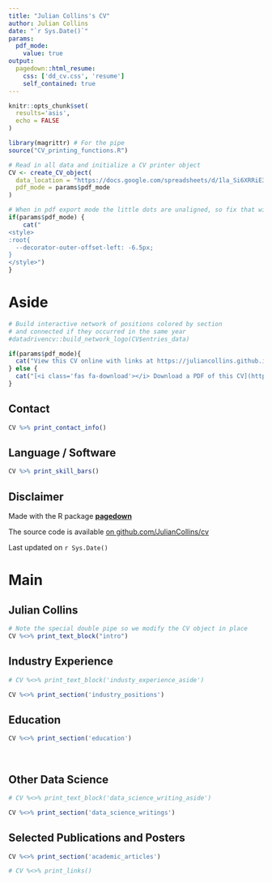 ```yaml
---
title: "Julian Collins's CV"
author: Julian Collins
date: "`r Sys.Date()`"
params:
  pdf_mode:
    value: true
output:
  pagedown::html_resume:
    css: ['dd_cv.css', 'resume']
    self_contained: true
---
```


```r
knitr::opts_chunk$set(
  results='asis', 
  echo = FALSE
)

library(magrittr) # For the pipe
source("CV_printing_functions.R")

# Read in all data and initialize a CV printer object
CV <- create_CV_object(
  data_location = "https://docs.google.com/spreadsheets/d/1la_Si6XRRiE3li2VXghGuZp0HCsKIm8ZPiz9XW1fGiU/edit#gid=917338460",  
  pdf_mode = params$pdf_mode
)

```


```r
# When in pdf export mode the little dots are unaligned, so fix that with some conditional CSS.
if(params$pdf_mode) {
    cat("
<style>
:root{
  --decorator-outer-offset-left: -6.5px;
}
</style>")
}
```


Aside
================================================================================

```r
# Build interactive network of positions colored by section
# and connected if they occurred in the same year
#datadrivencv::build_network_logo(CV$entries_data)
```


```r
if(params$pdf_mode){
  cat("View this CV online with links at https://juliancollins.github.io/")
} else {
  cat("[<i class='fas fa-download'></i> Download a PDF of this CV](https://github.com/JulianCollins/CV/blob/master/cv.pdf)")
}
```

Contact {#contact}
--------------------------------------------------------------------------------

```r
CV %>% print_contact_info()
```



Language / Software {#skills}
--------------------------------------------------------------------------------

```r
CV %>% print_skill_bars()
```



Disclaimer {#disclaimer}
--------------------------------------------------------------------------------

Made with the R package [**pagedown**](https://github.com/rstudio/pagedown)

The source code is available [on github.com/JulianCollins/cv](https://github.com/JulianCollins/cv)

Last updated on `r Sys.Date()`



Main
================================================================================

Julian Collins {#title}
--------------------------------------------------------------------------------

```r
# Note the special double pipe so we modify the CV object in place
CV %<>% print_text_block("intro") 
```


Industry Experience {data-icon=laptop}
--------------------------------------------------------------------------------

::: aside
```r
# CV %<>% print_text_block('industy_experience_aside')
```
:::

```r
CV %<>% print_section('industry_positions')
```


Education {data-icon=graduation-cap data-concise=true}
--------------------------------------------------------------------------------

```r
CV %<>% print_section('education')
```



<!-- Research Experience {data-icon=laptop} -->
<!-- -------------------------------------------------------------------------------- -->

<!-- ```{r} -->
<!-- CV %<>% print_section('research_positions') -->
<!-- ``` -->



<!-- These breaks just force a new page so section doesnt get cut off -->

<!-- Teaching Experience {data-icon=chalkboard-teacher} -->
<!-- -------------------------------------------------------------------------------- -->

<!-- ::: aside -->
<!-- ```{r} -->
<!-- CV %<>% print_text_block('teaching_experience_aside') -->
<!-- ``` -->
<!-- ::: -->

<!-- ```{r} -->
<!-- CV %<>% print_section('teaching_positions') -->
<!-- ``` -->

<br>

Other Data Science {data-icon=chart-line}
--------------------------------------------------------------------------------

::: aside
```r
# CV %<>% print_text_block('data_science_writing_aside')
```
:::

```r
CV %<>% print_section('data_science_writings')
```



<!-- Selected Press (About)  {data-icon=newspaper} -->
<!-- -------------------------------------------------------------------------------- -->

<!-- ```{r} -->
<!-- CV %<>% print_section('about_me_press') -->
<!-- ``` -->


<!-- <br> -->
<!-- <br> -->


<!-- Selected Press (By)  {data-icon=newspaper} -->
<!-- -------------------------------------------------------------------------------- -->

<!-- ```{r} -->
<!-- CV %<>% print_section('by_me_press') -->
<!-- ``` -->



Selected Publications and Posters {data-icon=book}
--------------------------------------------------------------------------------

```r
CV %<>% print_section('academic_articles')
```



```r
# CV %<>% print_links()
```

